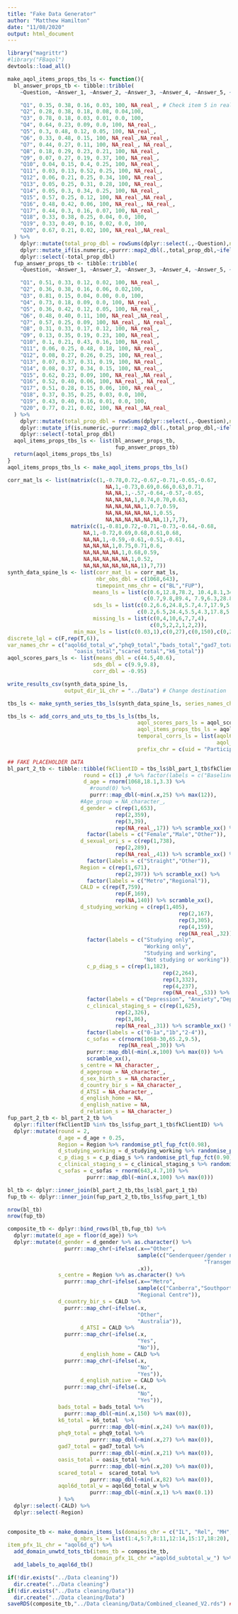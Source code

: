 ```yaml
---
title: "Fake Data Generator"
author: "Matthew Hamilton"
date: "11/08/2020"
output: html_document
---
```


```r
library("magrittr")
#library("FBaqol")
devtools::load_all()
```

```r
make_aqol_items_props_tbs_ls <- function(){
  bl_answer_props_tb <- tibble::tribble(
    ~Question, ~Answer_1, ~Answer_2, ~Answer_3, ~Answer_4, ~Answer_5, ~Answer_6,

    "Q1", 0.35, 0.38, 0.16, 0.03, 100, NA_real_, # Check item 5 in real data.
    "Q2", 0.28, 0.38, 0.18, 0.08, 0.04,100,
    "Q3", 0.78, 0.18, 0.03, 0.01, 0.0, 100,
    "Q4", 0.64, 0.23, 0.09, 0.0, 100, NA_real_,
    "Q5", 0.3, 0.48, 0.12, 0.05, 100, NA_real_,
    "Q6", 0.33, 0.48, 0.15, 100, NA_real_,NA_real_,
    "Q7", 0.44, 0.27, 0.11, 100, NA_real_, NA_real_,
    "Q8", 0.18, 0.29, 0.23, 0.21, 100, NA_real_,
    "Q9", 0.07, 0.27, 0.19, 0.37, 100, NA_real_,
    "Q10", 0.04, 0.15, 0.4, 0.25, 100, NA_real_,
    "Q11", 0.03, 0.13, 0.52, 0.25, 100, NA_real_,
    "Q12", 0.06, 0.21, 0.25, 0.34, 100, NA_real_,
    "Q13", 0.05, 0.25, 0.31, 0.28, 100, NA_real_,
    "Q14", 0.05, 0.3, 0.34, 0.25, 100, NA_real_,
    "Q15", 0.57, 0.25, 0.12, 100, NA_real_,NA_real_,
    "Q16", 0.48, 0.42, 0.06, 100, NA_real_, NA_real_,
    "Q17", 0.44, 0.3, 0.16, 0.07, 100, NA_real_,
    "Q18", 0.33, 0.38, 0.25, 0.04, 0.0, 100,
    "Q19", 0.33, 0.49, 0.16, 0.02, 0.0, 100,
    "Q20", 0.67, 0.21, 0.02, 100, NA_real_,NA_real_
  ) %>%
    dplyr::mutate(total_prop_dbl = rowSums(dplyr::select(.,-Question),na.rm = T) -100) %>%
    dplyr::mutate_if(is.numeric,~purrr::map2_dbl(.,total_prop_dbl,~ifelse(.x==100,1-.y,.x))) %>%
    dplyr::select(-total_prop_dbl)
  fup_answer_props_tb <- tibble::tribble(
    ~Question, ~Answer_1, ~Answer_2, ~Answer_3, ~Answer_4, ~Answer_5, ~Answer_6,

    "Q1", 0.51, 0.33, 0.12, 0.02, 100, NA_real_,
    "Q2", 0.36, 0.38, 0.16, 0.06, 0.02,100,
    "Q3", 0.81, 0.15, 0.04, 0.00, 0.0, 100,
    "Q4", 0.73, 0.18, 0.09, 0.0, 100, NA_real_,
    "Q5", 0.36, 0.42, 0.12, 0.05, 100, NA_real_,
    "Q6", 0.48, 0.40, 0.11, 100, NA_real_,NA_real_,
    "Q7", 0.57, 0.25, 0.09, 100, NA_real_, NA_real_,
    "Q8", 0.31, 0.33, 0.17, 0.12, 100, NA_real_,
    "Q9", 0.13, 0.35, 0.19, 0.23, 100, NA_real_,
    "Q10", 0.1, 0.21, 0.43, 0.16, 100, NA_real_,
    "Q11", 0.06, 0.25, 0.48, 0.18, 100, NA_real_,
    "Q12", 0.08, 0.27, 0.26, 0.25, 100, NA_real_,
    "Q13", 0.07, 0.37, 0.31, 0.19, 100, NA_real_,
    "Q14", 0.08, 0.37, 0.34, 0.15, 100, NA_real_,
    "Q15", 0.62, 0.23, 0.09, 100, NA_real_,NA_real_,
    "Q16", 0.52, 0.40, 0.06, 100, NA_real_, NA_real_,
    "Q17", 0.51, 0.28, 0.15, 0.06, 100, NA_real_,
    "Q18", 0.37, 0.35, 0.25, 0.03, 0.0, 100,
    "Q19", 0.43, 0.40, 0.16, 0.01, 0.0, 100,
    "Q20", 0.77, 0.21, 0.02, 100, NA_real_,NA_real_
  ) %>%
    dplyr::mutate(total_prop_dbl = rowSums(dplyr::select(.,-Question),na.rm = T) -100) %>%
    dplyr::mutate_if(is.numeric,~purrr::map2_dbl(.,total_prop_dbl,~ifelse(.x==100,1-.y,.x))) %>%
    dplyr::select(-total_prop_dbl)
  aqol_items_props_tbs_ls <- list(bl_answer_props_tb,
                                  fup_answer_props_tb)
  return(aqol_items_props_tbs_ls)
}
aqol_items_props_tbs_ls <- make_aqol_items_props_tbs_ls()
```

```r
corr_mat_ls <- list(matrix(c(1,-0.78,0.72,-0.67,-0.71,-0.65,-0.67,
                               NA,1,-0.73,0.69,0.66,0.63,0.71,
                               NA,NA,1,-.57,-0.64,-0.57,-0.65,
                               NA,NA,NA,1,0.74,0.70,0.63,
                               NA,NA,NA,NA,1,0.7,0.59,
                               NA,NA,NA,NA,NA,1,0.55,
                               NA,NA,NA,NA,NA,NA,1),7,7),
                    matrix(c(1,-0.81,0.72,-0.71,-0.73,-0.64,-0.68,
                        NA,1,-0.72,0.69,0.68,0.61,0.68,
                        NA,NA,1,-0.59,-0.61,-0.51,-0.61,
                        NA,NA,NA,1,0.75,0.71,0.6,
                        NA,NA,NA,NA,1,0.68,0.59,
                        NA,NA,NA,NA,NA,1,0.52,
                        NA,NA,NA,NA,NA,NA,1),7,7)) 
synth_data_spine_ls <- list(corr_mat_ls = corr_mat_ls,
                            nbr_obs_dbl = c(1068,643),
                            timepoint_nms_chr = c("BL","FUP"),
                           means_ls = list(c(0.6,12.8,78.2, 10.4,8.1,34.2,12.2),
                                           c(0.7,9.8,89.4, 7.9,6.3,28.8,9.8)),
                           sds_ls = list(c(0.2,6.6,24.8,5.7,4.7,17.9,5.8),
                                         c(0.2,6.5,24.4,5.5,4.3,17.8,5.9)),
                           missing_ls = list(c(0,4,10,6,7,7,4),
                                             c(0,5,2,2,1,2,2)),
                     min_max_ls = list(c(0.03,1),c(0,27),c(0,150),c(0,21),c(0,20),c(0,82),c(0,24)),
discrete_lgl = c(F,rep(T,6)),
var_names_chr = c("aqol6d_total_w","phq9_total","bads_total","gad7_total",
                     "oasis_total","scared_total","k6_total")) 
aqol_scores_pars_ls <- list(means_dbl = c(44.5,40.6), 
                           sds_dbl = c(9.9,9.8),
                           corr_dbl = -0.95)
```

```r
write_results_csv(synth_data_spine_ls,
                  output_dir_1L_chr = "../Data") # Change destination
```

```r
tbs_ls <- make_synth_series_tbs_ls(synth_data_spine_ls, series_names_chr = c("bl_part_1_tb","fup_part_1_tb"))

```

```r
tbs_ls <- add_corrs_and_uts_to_tbs_ls_ls(tbs_ls,
                                         aqol_scores_pars_ls = aqol_scores_pars_ls,
                                         aqol_items_props_tbs_ls = aqol_items_props_tbs_ls,
                                         temporal_corrs_ls = list(aqol6d_total_w = 0.85,
                                                                  aqol_scores = 0.9), 
                                         prefix_chr = c(uid = "Participant_",aqol_item = "aqol6d_q"))

```


```r
## FAKE PLACEHOLDER DATA
bl_part_2_tb <- tibble::tibble(fkClientID = tbs_ls$bl_part_1_tb$fkClientID,
                        round = c(1) ,# %>% factor(labels = c("Baseline")),
                        d_age = rnorm(1068,18.1,3.3) %>% 
                          #round(0) %>% 
                          purrr::map_dbl(~min(.x,25) %>% max(12)),
                       #Age_group = NA_character_,
                       d_gender = c(rep(1,653),
                                  rep(2,359),
                                  rep(3,39),
                                  rep(NA_real_,17)) %>% scramble_xx() %>%
                         factor(labels = c("Female","Male","Other")),
                       d_sexual_ori_s = c(rep(1,738),
                                  rep(2,289),
                                  rep(NA_real_,41)) %>% scramble_xx() %>%
                         factor(labels = c("Straight","Other")),
                       Region = c(rep(1,671),
                                  rep(2,397)) %>% scramble_xx() %>%
                         factor(labels = c("Metro","Regional")),
                       CALD = c(rep(T,759),
                                  rep(F,169),
                                  rep(NA,140)) %>% scramble_xx(),
                       d_studying_working = c(rep(1,405),
                                                      rep(2,167),
                                                      rep(3,305),
                                                      rep(4,159),
                                                      rep(NA_real_,32)) %>% scramble_xx() %>% 
                         factor(labels = c("Studying only",
                                           "Working only",
                                           "Studying and working",
                                           "Not studying or working")),
                         c_p_diag_s = c(rep(1,182),
                                                 rep(2,264),
                                                 rep(3,332),
                                                 rep(4,237),
                                                 rep(NA_real_,53)) %>% scramble_xx() %>%
                         factor(labels = c("Depression", "Anxiety","Depression and Anxiety", "Other")),
                         c_clinical_staging_s = c(rep(1,625),
                                  rep(2,326),
                                  rep(3,86),
                                  rep(NA_real_,31)) %>% scramble_xx() %>%
                         factor(labels = c("0-1a","1b","2-4")),
                         c_sofas = c(rnorm(1068-30,65.2,9.5),
                                   rep(NA_real_,30)) %>% 
                         purrr::map_dbl(~min(.x,100) %>% max(0)) %>% 
                         scramble_xx(),
                       s_centre = NA_character_, 
                       d_agegroup = NA_character_,  
                       d_sex_birth_s = NA_character_,   
                       d_country_bir_s = NA_character_, 
                       d_ATSI = NA_character_,
                       d_english_home = NA, 
                       d_english_native = NA, 
                       d_relation_s = NA_character_)
fup_part_2_tb <- bl_part_2_tb %>% 
  dplyr::filter(fkClientID %in% tbs_ls$fup_part_1_tb$fkClientID) %>%
  dplyr::mutate(round = 2,
                d_age = d_age + 0.25,
                Region = Region %>% randomise_ptl_fup_fct(0.98),
                d_studying_working = d_studying_working %>% randomise_ptl_fup_fct(0.9),
                c_p_diag_s = c_p_diag_s %>% randomise_ptl_fup_fct(0.90),
                c_clinical_staging_s = c_clinical_staging_s %>% randomise_ptl_fup_fct(0.8),
                c_sofas = c_sofas + rnorm(643,4.7,10) %>% 
                         purrr::map_dbl(~min(.x,100) %>% max(0)))


```

```r
bl_tb <- dplyr::inner_join(bl_part_2_tb,tbs_ls$bl_part_1_tb) 
fup_tb <- dplyr::inner_join(fup_part_2_tb,tbs_ls$fup_part_1_tb)
```
```r
nrow(bl_tb)
nrow(fup_tb)
```

```r
composite_tb <- dplyr::bind_rows(bl_tb,fup_tb) %>%
  dplyr::mutate(d_age = floor(d_age)) %>%
  dplyr::mutate(d_gender = d_gender %>% as.character() %>%
                  purrr::map_chr(~ifelse(.x=="Other",
                                         sample(c("Genderqueer/gender nonconforming/agender",
                                                              "Transgender"),1),
                                         .x)),
                s_centre = Region %>% as.character() %>%
                  purrr::map_chr(~ifelse(.x=="Metro",
                                         sample(c("Canberra","Southport","Knox"),1),
                                         "Regional Centre")),
                d_country_bir_s = CALD %>%
                  purrr::map_chr(~ifelse(.x,
                                         "Other",
                                         "Australia")), 
                       d_ATSI = CALD %>%
                  purrr::map_chr(~ifelse(.x,
                                         "Yes",
                                         "No")),
                       d_english_home = CALD %>%
                  purrr::map_chr(~ifelse(.x,
                                         "No",
                                         "Yes")), 
                       d_english_native = CALD %>%
                  purrr::map_chr(~ifelse(.x,
                                         "No",
                                         "Yes")),
                bads_total = bads_total %>% 
                  purrr::map_dbl(~min(.x,150) %>% max(0)),
                k6_total = k6_total  %>%
                          purrr::map_dbl(~min(.x,24) %>% max(0)),
                phq9_total = phq9_total %>%
                          purrr::map_dbl(~min(.x,27) %>% max(0)),
                gad7_total = gad7_total %>%
                          purrr::map_dbl(~min(.x,21) %>% max(0)),
                oasis_total = oasis_total %>%
                          purrr::map_dbl(~min(.x,20) %>% max(0)),
                scared_total =  scared_total %>%
                          purrr::map_dbl(~min(.x,82) %>% max(0)),
                aqol6d_total_w = aqol6d_total_w %>%
                          purrr::map_dbl(~min(.x,1) %>% max(0.1))
                ) %>%
  dplyr::select(-CALD) %>%
  dplyr::select(-Region)
    
```

```r
composite_tb <- make_domain_items_ls(domains_chr = c("IL", "Rel", "MH", "Coping","Pain", "Sense"),
                     q_nbrs_ls = list(1:4,5:7,8:11,12:14,15:17,18:20),
item_pfx_1L_chr = "aqol6d_q") %>%
  add_domain_unwtd_tots_tb(items_tb = composite_tb,
                           domain_pfx_1L_chr ="aqol6d_subtotal_w_") %>%
  add_labels_to_aqol6d_tb()


```

```r
if(!dir.exists("../Data cleaning"))
  dir.create("../Data cleaning")
if(!dir.exists("../Data cleaning/Data"))
  dir.create("../Data cleaning/Data")
saveRDS(composite_tb,"../Data cleaning/Data/Combined_cleaned_V2.rds") ## NEED TO CHANGE THIS BEFORE HANDING OVER
```
